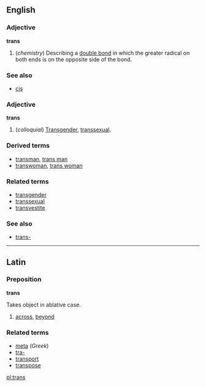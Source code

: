 ==English==
===Adjective===
'''trans'''

#(''chemistry'') Describing a [[double bond]] in which the greater radical on both ends is on the opposite side of the bond.

===See also===
*[[cis]]

===Adjective===
'''trans'''

#(''colloquial'') [[Transgender]], [[transsexual]].

===Derived terms===
*[[transman]], [[trans man]]
*[[transwoman]], [[trans woman]]

===Related terms===
*[[transgender]]
*[[transsexual]]
*[[transvestite]]

===See also===
*[[trans-]]

----
==Latin==
===Preposition===
'''trans'''

Takes object in ablative case.

#[[across]], [[beyond]]

===Related terms===
*[[meta]] (''Greek'')
*[[tra-]]
*[[transport]]
*[[transpose]]

[[pl:trans]]